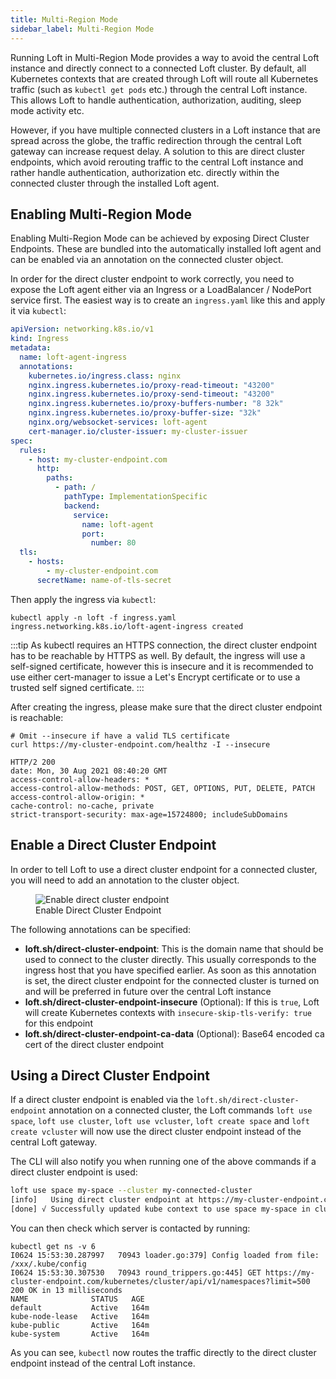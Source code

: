 ```yaml
---
title: Multi-Region Mode
sidebar_label: Multi-Region Mode
---
```


Running Loft in Multi-Region Mode provides a way to avoid the central Loft instance and directly connect to a connected Loft cluster. By default, all Kubernetes contexts that are created through Loft will route all Kubernetes traffic (such as `kubectl get pods` etc.) through the central Loft instance.
This allows Loft to handle authentication, authorization, auditing, sleep mode activity etc. 

However, if you have multiple connected clusters in a Loft instance that are spread across the globe, the traffic redirection through the central Loft gateway can increase request delay. A solution to this are direct cluster endpoints, which avoid rerouting traffic to the central Loft instance and rather handle authentication, authorization etc. directly within the connected cluster through the installed Loft agent.

## Enabling Multi-Region Mode

Enabling Multi-Region Mode can be achieved by exposing Direct Cluster Endpoints. These are bundled into the automatically installed loft agent and can be enabled via an annotation on the connected cluster object.

In order for the direct cluster endpoint to work correctly, you need to expose the Loft agent either via an Ingress or a LoadBalancer / NodePort service first. The easiest way is to create an `ingress.yaml` like this and apply it via `kubectl`:

```yaml
apiVersion: networking.k8s.io/v1
kind: Ingress
metadata:
  name: loft-agent-ingress
  annotations:
    kubernetes.io/ingress.class: nginx
    nginx.ingress.kubernetes.io/proxy-read-timeout: "43200"
    nginx.ingress.kubernetes.io/proxy-send-timeout: "43200"
    nginx.ingress.kubernetes.io/proxy-buffers-number: "8 32k"
    nginx.ingress.kubernetes.io/proxy-buffer-size: "32k"
    nginx.org/websocket-services: loft-agent
    cert-manager.io/cluster-issuer: my-cluster-issuer
spec:
  rules:
    - host: my-cluster-endpoint.com
      http:
        paths:
          - path: /
            pathType: ImplementationSpecific
            backend:
              service:
                name: loft-agent
                port:
                  number: 80
  tls:
    - hosts:
        - my-cluster-endpoint.com
      secretName: name-of-tls-secret
```

Then apply the ingress via `kubectl`:

```
kubectl apply -n loft -f ingress.yaml 
ingress.networking.k8s.io/loft-agent-ingress created
```

:::tip
As kubectl requires an HTTPS connection, the direct cluster endpoint has to be reachable by HTTPS as well. By default, the ingress will use a self-signed certificate, however this is insecure and it is recommended to use either cert-manager to issue a Let's Encrypt certificate or to use a trusted self signed certificate.
:::

After creating the ingress, please make sure that the direct cluster endpoint is reachable:

```
# Omit --insecure if have a valid TLS certificate
curl https://my-cluster-endpoint.com/healthz -I --insecure

HTTP/2 200 
date: Mon, 30 Aug 2021 08:40:20 GMT
access-control-allow-headers: *
access-control-allow-methods: POST, GET, OPTIONS, PUT, DELETE, PATCH
access-control-allow-origin: *
cache-control: no-cache, private
strict-transport-security: max-age=15724800; includeSubDomains

```

## Enable a Direct Cluster Endpoint

In order to tell Loft to use a direct cluster endpoint for a connected cluster, you will need to add an annotation to the cluster object.

<figure class="frame">
    <img src="/docs/media/v1/ui/guides/cluster-direct-cluster-endpoint.png" alt="Enable direct cluster endpoint" />
    <figcaption>Enable Direct Cluster Endpoint</figcaption>
</figure>

The following annotations can be specified:

* **loft.sh/direct-cluster-endpoint**: This is the domain name that should be used to connect to the cluster directly. This usually corresponds to the ingress host that you have specified earlier. As soon as this annotation is set, the direct cluster endpoint for the connected cluster is turned on and will be preferred in future over the central Loft instance
* **loft.sh/direct-cluster-endpoint-insecure** (Optional): If this is `true`, Loft will create Kubernetes contexts with `insecure-skip-tls-verify: true` for this endpoint
* **loft.sh/direct-cluster-endpoint-ca-data** (Optional): Base64 encoded ca cert of the direct cluster endpoint

## Using a Direct Cluster Endpoint

If a direct cluster endpoint is enabled via the `loft.sh/direct-cluster-endpoint` annotation on a connected cluster, the Loft commands `loft use space`, `loft use cluster`, `loft use vcluster`, `loft create space` and `loft create vcluster` will now use the direct cluster endpoint instead of the central Loft gateway.

The CLI will also notify you when running one of the above commands if a direct cluster endpoint is used:
```bash
loft use space my-space --cluster my-connected-cluster
[info]   Using direct cluster endpoint at https://my-cluster-endpoint.com
[done] √ Successfully updated kube context to use space my-space in cluster my-connected-cluster
```

You can then check which server is contacted by running:

```
kubectl get ns -v 6
I0624 15:53:30.287997   70943 loader.go:379] Config loaded from file:  /xxx/.kube/config
I0624 15:53:30.307530   70943 round_trippers.go:445] GET https://my-cluster-endpoint.com/kubernetes/cluster/api/v1/namespaces?limit=500 200 OK in 13 milliseconds
NAME              STATUS   AGE
default           Active   164m
kube-node-lease   Active   164m
kube-public       Active   164m
kube-system       Active   164m
```

As you can see, `kubectl` now routes the traffic directly to the direct cluster endpoint instead of the central Loft instance. 
